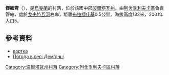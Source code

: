 {{coord|49|41|32|N|34|2|9|E|scale:100000_region:UA|display=title}}

'''傑緬齊'''（{{lang-uk|Дем'янці}}），是[[烏克蘭|烏克蘭]]的村落，位於該國中部[[波爾塔瓦州|波爾塔瓦州]]，由[[列舍季利夫卡區|列舍季利夫卡區]]負責管轄，處於[[戈夫特瓦河|戈夫特瓦河]]右岸，距離[[布拉捷什基|布拉捷什基]]0.5公里，海拔高度132米，2001年人口5。

==參考資料==
*[http://gska2.rada.gov.ua/pls/z7502/A005?rdat1=11.04.2015&rf7571=26536 картка]{{dead link|date=2017年11月 |bot=InternetArchiveBot |fix-attempted=yes }}
* [http://weather.in.ua/ua/poltavskaja/6485 Погода в селі Дем'янці] {{Wayback|url=http://weather.in.ua/ua/poltavskaja/6485 |date=20111220031441 }}

{{DEFAULTSORT:Дем'янці}}
[[Category:波爾塔瓦州村落|Category:波爾塔瓦州村落]]
[[Category:列舍季利夫卡區村落|Category:列舍季利夫卡區村落]]


{{Poltava-geo-stub}}